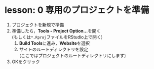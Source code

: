 # lesson: 0 専用のプロジェクトを準備 {-}

1. プロジェクトを新規で準備
2. 準備したら，**Tools - Project Option...**を開く  
(もしくは`*.Rproj`ファイルをRStudio上で開く)
    1. **Build Tools**に進み，**Website**を選択
    2. サイトのルートディレクトリを設定  
    (ここではプロジェクトのルートディレクトリにします)
3. OKをクリック